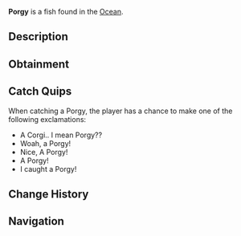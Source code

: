 {{FishInfobox
|image          = Porgy.png
|rarity         = Common
|sea            = First Sea
|location       = [[Ocean]]
|sublocation    = 
|sources        = Fish Barrel, Fishing Rod
|radar_location = 
|xp             = 40
|weather        = Clear, Foggy
|time           = Day
|season         = Summer, Spring
|bait           = Shrimp
|base_weight    = 3
|base_value     = 90
|weight_range   = 2.5
|base_chance    = 60
|base_resil     = 65
}}
'''Porgy''' is a {{Rarity|Common}} fish found in the [[Ocean]].

== Description ==
{{Description|Porgies are a common catch for coastal anglers. They are a relatively easy to catch ocean fish with no real special qualities besides their taste and fun to say name.|Bestiary Entry}}

== Obtainment ==
{{Description|Found all over the Ocean during the day and prefers shrimp.|Bestiary Hint}}
{{Fish Availability|
Lucky Event/Blarney McBreeze
Lucky Event/O'Mango Goldgrin
Lucky Event/Plumrick O'Luck
Lucky Event/Rowdy McCharm
Lucky Event/Sunny O'Coin
Northern Summit/Surrounding Ocean
Ocean
Shark Hunt/Great Hammerhead Shark
Shark Hunt/Great White Shark
Shark Hunt/Whale Shark
Snowcap Island/Surrounding Ocean
|top_rods      = 
Ethereal Prism Rod\77026.98\0;
Trident Rod\75876.67\11204.67;
Champions Rod\75349.28\14660.16;
Summit Rod\74953.48\14361.21;
Celestial Rod\74921.16\14710.56;
Training Rod\73810.3\15461.54;
Flimsy Rod\63418.49\12682.06;
Resourceful Rod\70410.05\15154.24;
Nocturnal Rod\52836.14\51723.16;
Leviathan's Fang Rod\73919.1\19196.53;
Kraken Rod\61902.07\18122.75;
Rapid Rod\74771.97\17420.35;
Seraphic Rod\72524.93\15714.04;
Depthseeker Rod\74507.65\14379.66;
Free Spirit Rod\73965.9\11171.9;
Verdant Shear Rod\73509.37\15001.59;
Avalanche Rod\73494.38\14228.49;
No-Life Rod\72976.34\15385.42;
Blazebringer Rod\70434.2\12257.86;
Zeus Rod\69348.7\12987.11;
Volcanic Rod\67703.81\9856.07;
Challenger's Rod\66231.28\13963.38;
Rod Of The Forgotten Fang\66114.19\14213.85;
Rod Of The Depths\61283.46\12639.75;
Rod Of The Exalted One\57465.98\12923.38;
Steady Rod\38137.49\7733.96
|recommended   = Ethereal Prism Rod
}}

== Catch Quips ==
When catching a Porgy, the player has a chance to make one of the following exclamations:
* A Corgi.. I mean Porgy??
* Woah, a Porgy!
* Nice, A Porgy!
* A Porgy!
* I caught a Porgy!

== Change History ==
{{Change History|{{subst:Current Version}}}}

== Navigation ==
{{Fish Navbox|Ocean}}